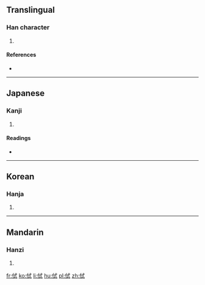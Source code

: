 ==Translingual==

===Han character===
{{Han char|rn=9|rad=人|as=06|sn=8|four=|canj=人戈心一 (OIPM)|ids=⿰[[亻]][[式]]}}

# {{defn|Han|sort=人06}}

====References====
* {{Han ref|kx=0102.140|dkj=00603|dj=0216.120|hdz=10143.130|uh=4F99|ud=20377}}

----

==Japanese==

===Kanji===
{{ja-kanji|grade=|rs=人06}}

# {{defn|lang=ja|sort=人06}}

====Readings====
* {{ja-readings|on=[[ちょく]] (choku), [[ちき]] (chiki)|kun=[[おそれる]] (osoreru)}}

----

==Korean==

===Hanja===
{{ko-hanja|hangeul=칙|rv=chik|mr=ch'ik}}

# {{defn|lang=ko|sort=人06}}

----

==Mandarin==

===Hanzi===
{{cmn-hanzi|pin=[[chì]] ([[chi4]])|wg=ch'ih<sup>4</sup>}}

# {{defn|lang=cmn|sort=人06}}

[[fr:侙]]
[[ko:侙]]
[[li:侙]]
[[hu:侙]]
[[pl:侙]]
[[zh:侙]]